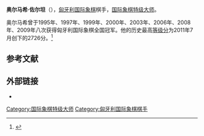 {{Infobox chess player
|name = 奥尔马希·佐尔坦
|image = Almashi2007.jpg
|birthname = Zoltán Almási
|country = 匈牙利
|birth_date = {{Birth date and age|1976|8|29}}
|birth_place = 
|death_date = 
|death_place = 
|title = [[国际象棋特级大师|特级大师]]
|worldchampion = 
|womensworldchampion = 
|rating = 
|peakrating = 2726（2011年7月）
|FideID = 702293
}}
'''奥尔马希·佐尔坦'''（{{lang-hu|Almási Zoltán}}），[[匈牙利|匈牙利]][[国际象棋|国际象棋]]棋手，[[国际象棋特级大师|国际象棋特级大师]]。

奥尔马希曾于1995年、1997年、1999年、2000年、2003年、2006年、2008年、2009年八次获得匈牙利国际象棋全国冠军。他的历史最高[[等级分|等级分]]为2011年7月创下的2726分。<ref>{{Cite web |url=http://www.chessgames.com/perl/chessplayer?pid=14210 |title=存档副本 |access-date=2016-03-18 |archive-date=2020-10-23 |archive-url=https://web.archive.org/web/20201023101616/https://www.chessgames.com/perl/chessplayer?pid=14210 |dead-url=no }}</ref>

== 参考文献 ==
{{reflist}}

== 外部链接 ==
*{{Chessgames player|id=14210|name=Zoltán Almási}}

{{Chess-bio-stub}}
{{Authority control}}
[[Category:国际象棋特级大师|Category:国际象棋特级大师]]
[[Category:匈牙利国际象棋棋手|Category:匈牙利国际象棋棋手]]